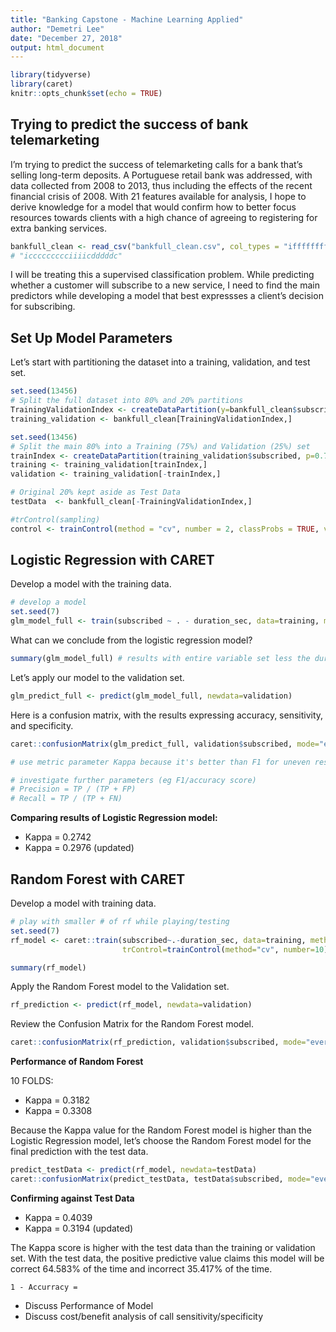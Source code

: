 ```yaml
---
title: "Banking Capstone - Machine Learning Applied"
author: "Demetri Lee"
date: "December 27, 2018"
output: html_document
---
```


```r
library(tidyverse)
library(caret)
knitr::opts_chunk$set(echo = TRUE)
```

## Trying to predict the success of bank telemarketing

I'm trying to predict the success of telemarketing calls for a bank that's 
selling long-term deposits. A Portuguese retail bank was addressed, with data 
collected from 2008 to 2013, thus including the effects of the recent 
financial crisis of 2008. With 21 features available for analysis, I hope to 
derive knowledge for a model that would confirm how to better focus resources 
towards clients with a high chance of agreeing to registering for extra 
banking services. 

```r
bankfull_clean <- read_csv("bankfull_clean.csv", col_types = "ifffffffffiiiifdddddf")
# "iccccccccciiiicdddddc"
```

I will be treating this a supervised classification problem. While predicting 
whether a customer will subscribe to a new service, I need to find the main 
predictors while developing a model that best expressses a client's decision 
for subscribing. 

## Set Up Model Parameters

Let's start with partitioning the dataset into a training, validation, and 
test set.

```r
set.seed(13456)
# Split the full dataset into 80% and 20% partitions
TrainingValidationIndex <- createDataPartition(y=bankfull_clean$subscribed, p=0.80, list=FALSE)
training_validation <- bankfull_clean[TrainingValidationIndex,]

set.seed(13456)
# Split the main 80% into a Training (75%) and Validation (25%) set
trainIndex <- createDataPartition(training_validation$subscribed, p=0.75, list=FALSE)
training <- training_validation[trainIndex,]
validation <- training_validation[-trainIndex,]

# Original 20% kept aside as Test Data
testData  <- bankfull_clean[-TrainingValidationIndex,]

#trControl(sampling)
control <- trainControl(method = "cv", number = 2, classProbs = TRUE, verboseIter = TRUE)
```

## Logistic Regression with CARET

Develop a model with the training data. 

```r
# develop a model
set.seed(7)
glm_model_full <- train(subscribed ~ . - duration_sec, data=training, method="glm", na.action=na.omit, metric="Kappa")
```


What can we conclude from the logistic regression model? 

```r
summary(glm_model_full) # results with entire variable set less the duration of last call
```

Let's apply our model to the validation set.

```r
glm_predict_full <- predict(glm_model_full, newdata=validation)
```


Here is a confusion matrix, with the results expressing accuracy, sensitivity, 
and specificity.

```r
caret::confusionMatrix(glm_predict_full, validation$subscribed, mode="everything", positive="yes") 

# use metric parameter Kappa because it's better than F1 for uneven results.

# investigate further parameters (eg F1/accuracy score)
# Precision = TP / (TP + FP)
# Recall = TP / (TP + FN)
```

**Comparing results of Logistic Regression model:**

* Kappa = 0.2742
* Kappa = 0.2976 (updated)


## Random Forest with CARET

Develop a model with training data.

```r
# play with smaller # of rf while playing/testing
set.seed(7)
rf_model <- caret::train(subscribed~.-duration_sec, data=training, method="rf", metric="Kappa", 
                         trControl=trainControl(method="cv", number=10))

summary(rf_model)
```


Apply the Random Forest model to the Validation set.

```r

rf_prediction <- predict(rf_model, newdata=validation)
```


Review the Confusion Matrix for the Random Forest model.

```r
caret::confusionMatrix(rf_prediction, validation$subscribed, mode="everything", positive="yes")
```

**Performance of Random Forest**

10 FOLDS:

* Kappa = 0.3182
* Kappa = 0.3308

Because the Kappa value for the Random Forest model is higher than the Logistic 
Regression model, let's choose the Random Forest model for the final prediction 
with the test data.

```r
predict_testData <- predict(rf_model, newdata=testData)
caret::confusionMatrix(predict_testData, testData$subscribed, mode="everything", positive="yes")
```

**Confirming against Test Data**

* Kappa = 0.4039
* Kappa = 0.3194 (updated)

The Kappa score is higher with the test data than the training or validation 
set. With the test data, the positive predictive value claims this model will 
be correct 64.583% of the time and incorrect 35.417% of the time.

`1 - Accurracy =`

- Discuss Performance of Model
- Discuss cost/benefit analysis of call sensitivity/specificity